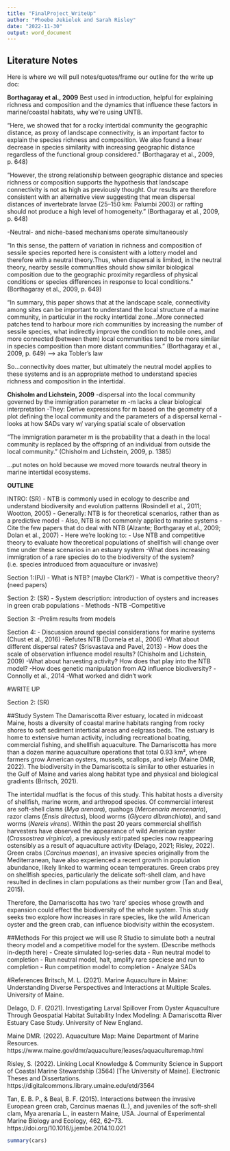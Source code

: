 ```yaml
---
title: "FinalProject_WriteUp"
author: "Phoebe Jekielek and Sarah Risley"
date: "2022-11-30"
output: word_document
---
```


## Literature Notes

Here is where we will pull notes/quotes/frame our outline for the write up doc:


**Borthagaray et al., 2009** 
Best used in introduction, helpful for explaining richness and composition and the dynamics that influence these factors in marine/coastal habitats, why we're using UNTB.

"Here, we showed that for a rocky intertidal community the geographic distance, as proxy of landscape connectivity, is an important factor to explain the species richness and composition. We also found a linear decrease in species similarity with increasing geographic distance regardless of the functional group considered." (Borthagaray et al., 2009, p. 648)

"However, the strong relationship between geographic distance and species richness or composition supports the hypothesis that landscape connectivity is not as high as previously thought. Our results are therefore consistent with an alternative view suggesting that mean dispersal
distances of invertebrate larvae (25–150 km: Palumbi 2003) or rafting should not produce a high level of homogeneity." (Borthagaray et al., 2009, p. 648)

-Neutral- and niche-based mechanisms operate simultaneously

"In this sense, the pattern of variation in richness and composition of sessile species reported here is consistent with a lottery model and therefore with a neutral theory.Thus, when
dispersal is limited, in the neutral theory, nearby sessile communities should show similar biological composition due to the geographic proximity regardless of physical conditions or species differences in response to local conditions." (Borthagaray et al., 2009, p. 649)

"In summary, this paper shows that at the landscape scale, connectivity among sites can be important to understand the local structure of a marine community, in particular in the rocky intertidal zone...More connected patches tend to harbour more rich communities by increasing the
number of sessile species, what indirectly improve the condition to mobile ones, and more connected (between them) local communities tend to be more similar in species composition than more distant communities." (Borthagaray et al., 2009, p. 649) --> aka Tobler's law 

So...connectivity does matter, but ultimately the neutral model applies to these systems and is an appropriate method to understand species richness and composition in the intertidal. 

**Chisholm and Lichstein, 2009**
-dispersal into the local community governed by the immigration parameter m
-m lacks a clear biological interpretation
-They: Derive expressions for m based on the geometry of a plot defining the local community and the parameters of a dispersal kernal 
-looks at how SADs vary w/ varying spatial scale of observation 

"The immigration parameter m is the probability that a death in the local community is replaced by the offspring of an individual from outside the local community." (Chisholm and Lichstein, 2009, p. 1385) 

...put notes on hold because we moved more towards neutral theory in marine intertidal ecosystems.



**OUTLINE**

INTRO: (SR)
- NTB is commonly used in ecology to describe and understand biodiversity and evolution patterns (Rosindell et al., 2011; Wootton, 2005)
- Generally: NTB is for theoretical scenarios, rather than as a predictive model 
- Also, NTB is not commonly applied to marine systems
  -Cite the few papers that do deal with NTB (Alzante; Borthgaray et al., 2009; Dolan et al., 2007)
- Here we're looking to: 
  - Use NTB and competitive theory to evaluate how theoretical populations of shellfish will change over time under these scenarios in an estuary system 
  -What does increasing immigration of a rare species do to the biodiversity of the system? (i.e. species introduced from aquaculture or invasive)
  
Section 1:(PJ)
- What is NTB? (maybe Clark?)
- What is competitive theory? (need papers)

Section 2: (SR)
- System description: introduction of oysters and increases in green crab populations 
- Methods
  -NTB
  -Competitive
  
Section 3:
-Prelim results from models

Section 4:
- Discussion around special considerations for marine systems (Chust et al., 2016)
-Refutes NTB (Dornela et al., 2006)
  -What about different dispersal rates? (Srisvastava and Pavel, 2013)
  - How does the scale of observation influence model results? (Chisholm and Lichstein, 2009)
  -What about harvesting activity? How does that play into the NTB model? 
  -How does genetic manipulation from AQ influence biodiversity? 
  -Connolly et al., 2014
-What worked and didn't work 



#WRITE UP



Section 2: (SR)

##Study System 
The Damariscotta River estuary, located in midcoast Maine, hosts a diversity of coastal marine habitats ranging from rocky shores to soft sediment intertidal areas and eelgrass beds. The estuary is home to extensive human activity, including recreational boating, commercial fishing, and shellfish aquaculture. The Damariscotta has more than a dozen marine aquaculture operations that total 0.93 km², where farmers grow American oysters, mussels, scallops, and kelp (Maine DMR, 2022). The biodiversity in the Damariscotta is similar to other estuaries in the Gulf of Maine and varies along habitat type and physical and biological gradients (Britsch, 2021). 

The intertidal mudflat is the focus of this study. This habitat hosts a diversity of shellfish, marine worm, and arthropod species. Of commercial interest are soft-shell clams (*Mya arenara*), quahogs (*Mercenaria mercenaria*), razor clams (*Ensis directus*), blood worms (*Glycera dibranchiata*), and sand worms (*Nereis virens*). Within the past 20 years commercial shellfish harvesters have observed the appearance of wild American oyster (*Crassostrea virginica*), a previously extirpated species now reappearing ostensibly as a result of aquaculture activity (Delago, 2021; Risley, 2022). Green crabs (*Carcinus maenas*), an invasive species originally from the Mediterranean, have also experienced a recent growth in population abundance, likely linked to warming ocean temperatures. Green crabs prey on shellfish species, particularly the delicate soft-shell clam, and have resulted in declines in clam populations as their number grow (Tan and Beal, 2015). 

Therefore, the Damariscotta has two 'rare' species whose growth and expansion could effect the biodiversity of the whole system. This study seeks two explore how increases in rare species, like the wild American oyster and the green crab, can influence biodvisity within the ecosystem. 

##Methods
For this project we will use R Studio to simulate both a neutral theory model and a competitive model for the system. (Describe methods in-depth here)
- Create simulated log-series data
- Run neutral model to completion
- Run neutral model, halt, amplify rare speciese and run to completion
- Run competition model to completion
- Analyze SADs 




#References
Britsch, M. L. (2021). Marine Aquaculture in Maine: Understanding Diverse Perspectives and Interactions at Multiple Scales. University of Maine.

Delago, D. F. (2021). Investigating Larval Spillover From Oyster Aquaculture Through Geospatial Habitat Suitability Index Modeling: A Damariscotta River Estuary Case Study. University of New England.

Maine DMR. (2022). Aquaculture Map: Maine Department of Marine Resources. https://www.maine.gov/dmr/aquaculture/leases/aquaculturemap.html

Risley, S. (2022). Linking Local Knowledge & Community Science in Support of Coastal Marine Stewardship (3564) [The University of Maine]. Electronic Theses and Dissertations. https://digitalcommons.library.umaine.edu/etd/3564

Tan, E. B. P., & Beal, B. F. (2015). Interactions between the invasive European green crab, Carcinus maenas (L.), and juveniles of the soft-shell clam, Mya arenaria L., in eastern Maine, USA. Journal of Experimental Marine Biology and Ecology, 462, 62–73. https://doi.org/10.1016/j.jembe.2014.10.021











```r
summary(cars)
```

